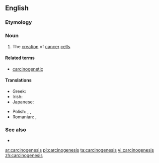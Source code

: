==English==

===Etymology===
{{confix|carcino|genesis|lang=en}}

===Noun===
{{en-noun|~|carcinogeneses}}

# {{context|oncology|lang=en}} The [[creation]] of [[cancer]] [[cell]]s.

====Related terms====
* [[carcinogenetic]]

====Translations====
{{trans-top|the creation of cancer cells}}
* Greek: {{t+|el|καρκινογένεση|f}}
* Irish: {{t|ga|carcanaigineas|m}}
* Japanese: {{t|ja|発癌|tr=はつがん, hatsugan}}
{{trans-mid}}
* Polish: {{t|pl|karcynogeneza}}, {{t|pl|kancerogeneza}}, {{t|pl|karcinogeneza|f}}
* Romanian: {{t+|ro|carcinogeneză|f}}, {{t+|ro|cancerogeneză|f}}
{{trans-bottom}}

===See also===
* {{pedia}}

[[ar:carcinogenesis]]
[[pl:carcinogenesis]]
[[ta:carcinogenesis]]
[[vi:carcinogenesis]]
[[zh:carcinogenesis]]